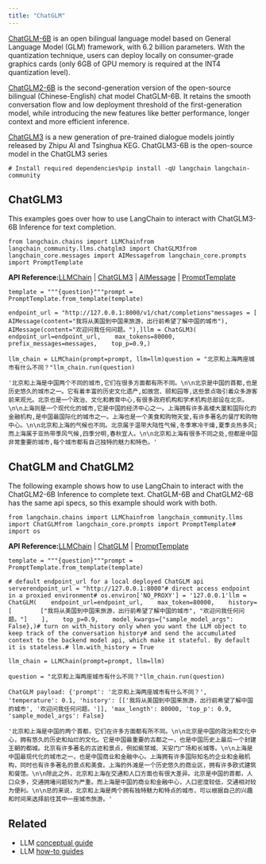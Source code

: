 ```yaml
---
title: "ChatGLM"
---
```


[ChatGLM-6B](https://github.com/THUDM/ChatGLM-6B) is an open bilingual language model based on General Language Model (GLM) framework, with 6.2 billion parameters. With the quantization technique, users can deploy locally on consumer-grade graphics cards (only 6GB of GPU memory is required at the INT4 quantization level).

[ChatGLM2-6B](https://github.com/THUDM/ChatGLM2-6B) is the second-generation version of the open-source bilingual (Chinese-English) chat model ChatGLM-6B. It retains the smooth conversation flow and low deployment threshold of the first-generation model, while introducing the new features like better performance, longer context and more efficient inference.

[ChatGLM3](https://github.com/THUDM/ChatGLM3) is a new generation of pre-trained dialogue models jointly released by Zhipu AI and Tsinghua KEG. ChatGLM3-6B is the open-source model in the ChatGLM3 series

```
# Install required dependencies%pip install -qU langchain langchain-community
```

## ChatGLM3

This examples goes over how to use LangChain to interact with ChatGLM3-6B Inference for text completion.

```
from langchain.chains import LLMChainfrom langchain_community.llms.chatglm3 import ChatGLM3from langchain_core.messages import AIMessagefrom langchain_core.prompts import PromptTemplate
```

**API Reference:**[LLMChain](https://python.langchain.com/api_reference/langchain/chains/langchain.chains.llm.LLMChain.html) | [ChatGLM3](https://python.langchain.com/api_reference/community/llms/langchain_community.llms.chatglm3.ChatGLM3.html) | [AIMessage](https://python.langchain.com/api_reference/core/messages/langchain_core.messages.ai.AIMessage.html) | [PromptTemplate](https://python.langchain.com/api_reference/core/prompts/langchain_core.prompts.prompt.PromptTemplate.html)

```
template = """{question}"""prompt = PromptTemplate.from_template(template)
```

```
endpoint_url = "http://127.0.0.1:8000/v1/chat/completions"messages = [    AIMessage(content="我将从美国到中国来旅游，出行前希望了解中国的城市"),    AIMessage(content="欢迎问我任何问题。"),]llm = ChatGLM3(    endpoint_url=endpoint_url,    max_tokens=80000,    prefix_messages=messages,    top_p=0.9,)
```

```
llm_chain = LLMChain(prompt=prompt, llm=llm)question = "北京和上海两座城市有什么不同？"llm_chain.run(question)
```

```
'北京和上海是中国两个不同的城市,它们在很多方面都有所不同。\n\n北京是中国的首都,也是历史悠久的城市之一。它有着丰富的历史文化遗产,如故宫、颐和园等,这些景点吸引着众多游客前来观光。北京也是一个政治、文化和教育中心,有很多政府机构和学术机构总部设在北京。\n\n上海则是一个现代化的城市,它是中国的经济中心之一。上海拥有许多高楼大厦和国际化的金融机构,是中国最国际化的城市之一。上海也是一个美食和购物天堂,有许多著名的餐厅和购物中心。\n\n北京和上海的气候也不同。北京属于温带大陆性气候,冬季寒冷干燥,夏季炎热多风;而上海属于亚热带季风气候,四季分明,春秋宜人。\n\n北京和上海有很多不同之处,但都是中国非常重要的城市,每个城市都有自己独特的魅力和特色。'
```

## ChatGLM and ChatGLM2

The following example shows how to use LangChain to interact with the ChatGLM2-6B Inference to complete text. ChatGLM-6B and ChatGLM2-6B has the same api specs, so this example should work with both.

```
from langchain.chains import LLMChainfrom langchain_community.llms import ChatGLMfrom langchain_core.prompts import PromptTemplate# import os
```

**API Reference:**[LLMChain](https://python.langchain.com/api_reference/langchain/chains/langchain.chains.llm.LLMChain.html) | [ChatGLM](https://python.langchain.com/api_reference/community/llms/langchain_community.llms.chatglm.ChatGLM.html) | [PromptTemplate](https://python.langchain.com/api_reference/core/prompts/langchain_core.prompts.prompt.PromptTemplate.html)

```
template = """{question}"""prompt = PromptTemplate.from_template(template)
```

```
# default endpoint_url for a local deployed ChatGLM api serverendpoint_url = "http://127.0.0.1:8000"# direct access endpoint in a proxied environment# os.environ['NO_PROXY'] = '127.0.0.1'llm = ChatGLM(    endpoint_url=endpoint_url,    max_token=80000,    history=[        ["我将从美国到中国来旅游，出行前希望了解中国的城市", "欢迎问我任何问题。"]    ],    top_p=0.9,    model_kwargs={"sample_model_args": False},)# turn on with_history only when you want the LLM object to keep track of the conversation history# and send the accumulated context to the backend model api, which make it stateful. By default it is stateless.# llm.with_history = True
```

```
llm_chain = LLMChain(prompt=prompt, llm=llm)
```

```
question = "北京和上海两座城市有什么不同？"llm_chain.run(question)
```

```
ChatGLM payload: {'prompt': '北京和上海两座城市有什么不同？', 'temperature': 0.1, 'history': [['我将从美国到中国来旅游，出行前希望了解中国的城市', '欢迎问我任何问题。']], 'max_length': 80000, 'top_p': 0.9, 'sample_model_args': False}
```

```
'北京和上海是中国的两个首都，它们在许多方面都有所不同。\n\n北京是中国的政治和文化中心，拥有悠久的历史和灿烂的文化。它是中国最重要的古都之一，也是中国历史上最后一个封建王朝的都城。北京有许多著名的古迹和景点，例如紫禁城、天安门广场和长城等。\n\n上海是中国最现代化的城市之一，也是中国商业和金融中心。上海拥有许多国际知名的企业和金融机构，同时也有许多著名的景点和美食。上海的外滩是一个历史悠久的商业区，拥有许多欧式建筑和餐馆。\n\n除此之外，北京和上海在交通和人口方面也有很大差异。北京是中国的首都，人口众多，交通拥堵问题较为严重。而上海是中国的商业和金融中心，人口密度较低，交通相对较为便利。\n\n总的来说，北京和上海是两个拥有独特魅力和特点的城市，可以根据自己的兴趣和时间来选择前往其中一座城市旅游。'
```

## Related

* LLM [conceptual guide](/oss/concepts/text_llms)
* LLM [how-to guides](/oss/how_to/#llms)
